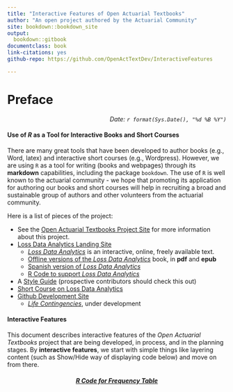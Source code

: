```yaml
--- 
title: "Interactive Features of Open Actuarial Textbooks"
author: "An open project authored by the Actuarial Community"
site: bookdown::bookdown_site
output:
  bookdown::gitbook
documentclass: book
link-citations: yes
github-repo: https://github.com/OpenActTextDev/InteractiveFeatures

---
```


# Preface {-}

<p style="text-align:right;">
*Date: `r format(Sys.Date(), "%d %B %Y")`*</p>


#### Use of *R* as a Tool for Interactive Books and Short Courses {-}

There are many great tools that have been developed to author books (e.g., Word, latex) and interactive short courses (e.g., Wordpress). However, we are using `R` as a tool for writing (books and webpages) through its **markdown** capabilities, including the package `bookdown`. The use of `R` is well known to the actuarial community - we hope that promoting its application for authoring our books and short courses will help in recruiting a broad and sustainable group of authors and other volunteers from the actuarial community.

 Here is a list of pieces of the project:

*  See the [Open Actuarial Textbooks Project Site](https://sites.google.com/a/wisc.edu/loss-data-analytics/) for more information about this project.
*  [Loss Data Analytics Landing Site](https://openacttexts.github.io/)
   *  [*Loss Data Analytics*](https://openacttexts.github.io/Loss-Data-Analytics/index.html) is an interactive, online, freely available text.
   *  [Offline versions of the *Loss Data Analytics*](https://ewfrees.github.io/Loss-Data-Analytics/DownloadOffline.html) book, in **pdf** and **epub**
   *  [Spanish version of *Loss Data Analytics*](https://openacttexts.github.io/LDASpanish/)
   *  [R Code to support *Loss Data Analytics*](https://openacttexts.github.io/LDARcode)
*  A [Style Guide](https://OpenActTexts.github.io/StyleGuideLDA/index.html) (prospective contributors should check this out)
*  [Short Course on Loss Data Analytics](https://openacttexts.github.io/LDACourse1/)
*  [Github Development Site](https://github.com/OpenActTextDev)
   *  [*Life Contingencies*](https://openacttextdev.github.io/LifeCon/), under development

#### Interactive Features {-}

This document describes interactive features of the *Open Actuarial Textbooks* project that are being developed, in process, and in the planning stages. By **interactive features**, we start with simple things like layering content (such as Show/Hide way of displaying code below) and move on from there.


<h5 style="text-align: center;"><a id="display.T:Frequency.1Intro" href="javascript:togglecode
('display.T:Frequency.2Intro','display.T:Frequency.1Intro');"><i><strong>R Code for Frequency Table</strong></i></a> </h5>
<div id="display.T:Frequency.2Intro" style="display: none">

```
Insample <- read.csv("Insample.csv", header=T,  na.strings=c("."), stringsAsFactors=FALSE)
Insample2010 <- subset(Insample, Year==2010)
table(Insample2010$Freq)
```
</div>
  

